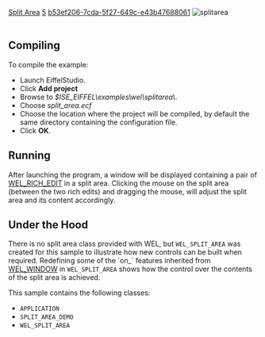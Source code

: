 [[Property:title|Split Area]]
[[Property:weight|5]]
[[Property:uuid|b53ef206-7cda-5f27-649c-e43b47688061]]
[[Image:splitarea|splitarea]]  <br/>
<br/>

==Compiling==

To compile the example: 
* Launch EiffelStudio. 
* Click '''Add project'''
* Browse to ''$ISE_EIFFEL\examples\wel\splitarea\''. 
* Choose ''split_area.ecf''
* Choose the location where the project will be compiled, by default the same directory containing the configuration file.
* Click '''OK'''. 

==Running==
After launching the program, a window will be displayed containing a pair of [[ref:libraries/wel/reference/wel_rich_edit_chart|WEL_RICH_EDIT]]  in a split area. Clicking the mouse on the split area (between the two rich edits) and dragging the mouse, will adjust the split area and its content accordingly. 
==Under the Hood==

There is no split area class provided with WEL, but <code>WEL_SPLIT_AREA</code> was created for this sample to illustrate how new controls can be built when required. Redefining some of the `on_` features inherited from [[ref:libraries/wel/reference/wel_window_chart|WEL_WINDOW]]  in <code>WEL_SPLIT_AREA</code> shows how the control over the contents of the split area is achieved.

This sample contains the following classes: 
* <code>APPLICATION</code>
* <code>SPLIT_AREA_DEMO</code>
* <code>WEL_SPLIT_AREA</code>


{{seealso|<br/>
[[ref:libraries/wel/reference/wel_rich_edit_chart|WEL_RICH_EDIT]]  }}




